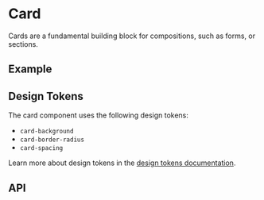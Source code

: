 
<Meta title="Docs/Components/Layout/Card" />

# Card
Cards are a fundamental building block for compositions, such as forms, or sections.

## Example
<Canvas sourceState="shown" of={CardStories.Basic}/>

## Design Tokens
The card component uses the following design tokens:

- `card-background`
- `card-border-radius`
- `card-spacing`

Learn more about design tokens in the [design tokens documentation](?path=/story/docs-design-tokens-getting-started--page).

## API

[//]: # (<ArgsTable of={Card} />)
